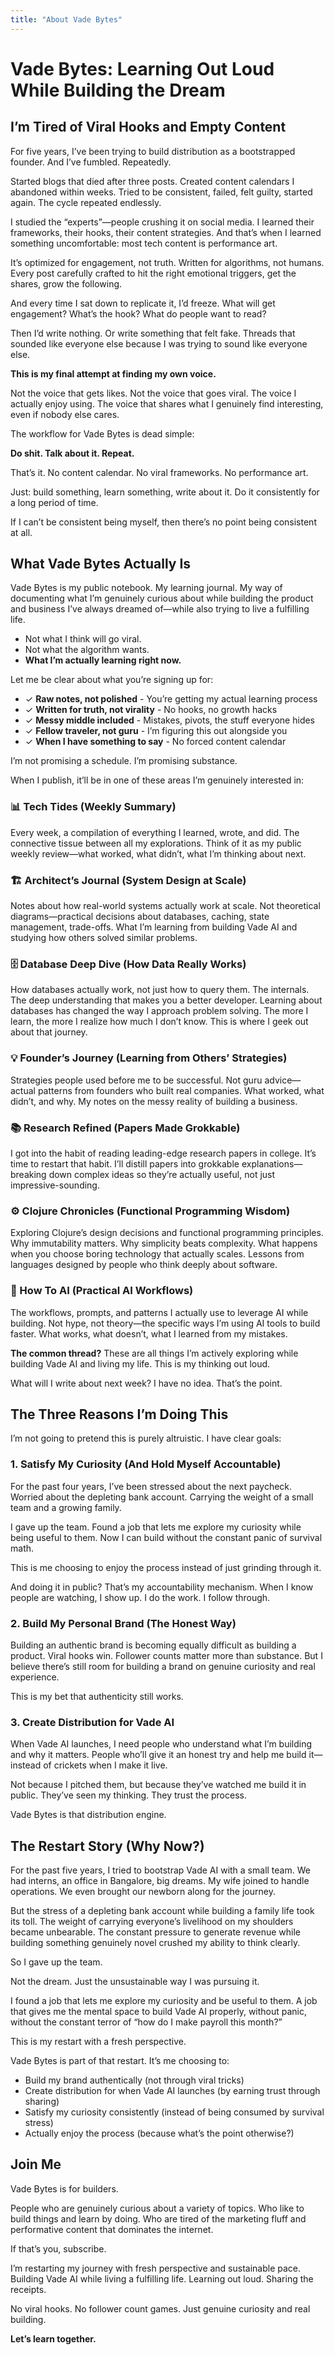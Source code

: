 ```yaml
---
title: "About Vade Bytes"
---
```


# Vade Bytes: Learning Out Loud While Building the Dream

## I'm Tired of Viral Hooks and Empty Content

For five years, I've been trying to build distribution as a bootstrapped founder. And I've fumbled. Repeatedly.

Started blogs that died after three posts. Created content calendars I abandoned within weeks. Tried to be consistent, failed, felt guilty, started again. The cycle repeated endlessly.

I studied the "experts"—people crushing it on social media. I learned their frameworks, their hooks, their content strategies. And that's when I learned something uncomfortable: most tech content is performance art.

It's optimized for engagement, not truth. Written for algorithms, not humans. Every post carefully crafted to hit the right emotional triggers, get the shares, grow the following.

And every time I sat down to replicate it, I'd freeze. What will get engagement? What's the hook? What do people want to read?

Then I'd write nothing. Or write something that felt fake. Threads that sounded like everyone else because I was trying to sound like everyone else.

**This is my final attempt at finding my own voice.**

Not the voice that gets likes. Not the voice that goes viral. The voice I actually enjoy using. The voice that shares what I genuinely find interesting, even if nobody else cares.

The workflow for Vade Bytes is dead simple:

**Do shit. Talk about it. Repeat.**

That's it. No content calendar. No viral frameworks. No performance art.

Just: build something, learn something, write about it. Do it consistently for a long period of time.

If I can't be consistent being myself, then there's no point being consistent at all.

## What Vade Bytes Actually Is

Vade Bytes is my public notebook. My learning journal. My way of documenting what I'm genuinely curious about while building the product and business I've always dreamed of—while also trying to live a fulfilling life.

- Not what I think will go viral.
- Not what the algorithm wants.
- **What I'm actually learning right now.**

Let me be clear about what you're signing up for:

- ✓ **Raw notes, not polished** - You're getting my actual learning process
- ✓ **Written for truth, not virality** - No hooks, no growth hacks
- ✓ **Messy middle included** - Mistakes, pivots, the stuff everyone hides
- ✓ **Fellow traveler, not guru** - I'm figuring this out alongside you
- ✓ **When I have something to say** - No forced content calendar

I'm not promising a schedule. I'm promising substance.

When I publish, it'll be in one of these areas I'm genuinely interested in:

### 📊 Tech Tides (Weekly Summary)
Every week, a compilation of everything I learned, wrote, and did. The connective tissue between all my explorations. Think of it as my public weekly review—what worked, what didn't, what I'm thinking about next.

### 🏗️ Architect's Journal (System Design at Scale)
Notes about how real-world systems actually work at scale. Not theoretical diagrams—practical decisions about databases, caching, state management, trade-offs. What I'm learning from building Vade AI and studying how others solved similar problems.

### 🗄️ Database Deep Dive (How Data Really Works)
How databases actually work, not just how to query them. The internals. The deep understanding that makes you a better developer. Learning about databases has changed the way I approach problem solving. The more I learn, the more I realize how much I don't know. This is where I geek out about that journey.

### 💡 Founder's Journey (Learning from Others' Strategies)
Strategies people used before me to be successful. Not guru advice—actual patterns from founders who built real companies. What worked, what didn't, and why. My notes on the messy reality of building a business.

### 📚 Research Refined (Papers Made Grokkable)
I got into the habit of reading leading-edge research papers in college. It's time to restart that habit. I'll distill papers into grokkable explanations—breaking down complex ideas so they're actually useful, not just impressive-sounding.

### ⚙️ Clojure Chronicles (Functional Programming Wisdom)
Exploring Clojure's design decisions and functional programming principles. Why immutability matters. Why simplicity beats complexity. What happens when you choose boring technology that actually scales. Lessons from languages designed by people who think deeply about software.

### 🤖 How To AI (Practical AI Workflows)
The workflows, prompts, and patterns I actually use to leverage AI while building. Not hype, not theory—the specific ways I'm using AI tools to build faster. What works, what doesn't, what I learned from my mistakes.

**The common thread?** These are all things I'm actively exploring while building Vade AI and living my life. This is my thinking out loud.

What will I write about next week? I have no idea. That's the point.

## The Three Reasons I'm Doing This

I'm not going to pretend this is purely altruistic. I have clear goals:

### 1. Satisfy My Curiosity (And Hold Myself Accountable)
For the past four years, I've been stressed about the next paycheck. Worried about the depleting bank account. Carrying the weight of a small team and a growing family.

I gave up the team. Found a job that lets me explore my curiosity while being useful to them. Now I can build without the constant panic of survival math.

This is me choosing to enjoy the process instead of just grinding through it.

And doing it in public? That's my accountability mechanism. When I know people are watching, I show up. I do the work. I follow through.

### 2. Build My Personal Brand (The Honest Way)
Building an authentic brand is becoming equally difficult as building a product. Viral hooks win. Follower counts matter more than substance. But I believe there's still room for building a brand on genuine curiosity and real experience.

This is my bet that authenticity still works.

### 3. Create Distribution for Vade AI
When Vade AI launches, I need people who understand what I'm building and why it matters. People who'll give it an honest try and help me build it—instead of crickets when I make it live.

Not because I pitched them, but because they've watched me build it in public. They've seen my thinking. They trust the process.

Vade Bytes is that distribution engine.

## The Restart Story (Why Now?)

For the past five years, I tried to bootstrap Vade AI with a small team. We had interns, an office in Bangalore, big dreams. My wife joined to handle operations. We even brought our newborn along for the journey.

But the stress of a depleting bank account while building a family life took its toll. The weight of carrying everyone's livelihood on my shoulders became unbearable. The constant pressure to generate revenue while building something genuinely novel crushed my ability to think clearly.

So I gave up the team.

Not the dream. Just the unsustainable way I was pursuing it.

I found a job that lets me explore my curiosity and be useful to them. A job that gives me the mental space to build Vade AI properly, without panic, without the constant terror of "how do I make payroll this month?"

This is my restart with a fresh perspective.

Vade Bytes is part of that restart. It's me choosing to:

- Build my brand authentically (not through viral tricks)
- Create distribution for when Vade AI launches (by earning trust through sharing)
- Satisfy my curiosity consistently (instead of being consumed by survival stress)
- Actually enjoy the process (because what's the point otherwise?)

## Join Me

Vade Bytes is for builders.

People who are genuinely curious about a variety of topics. Who like to build things and learn by doing. Who are tired of the marketing fluff and performative content that dominates the internet.

If that's you, subscribe.

I'm restarting my journey with fresh perspective and sustainable pace. Building Vade AI while living a fulfilling life. Learning out loud. Sharing the receipts.

No viral hooks. No follower count games. Just genuine curiosity and real building.

**Let's learn together.**
